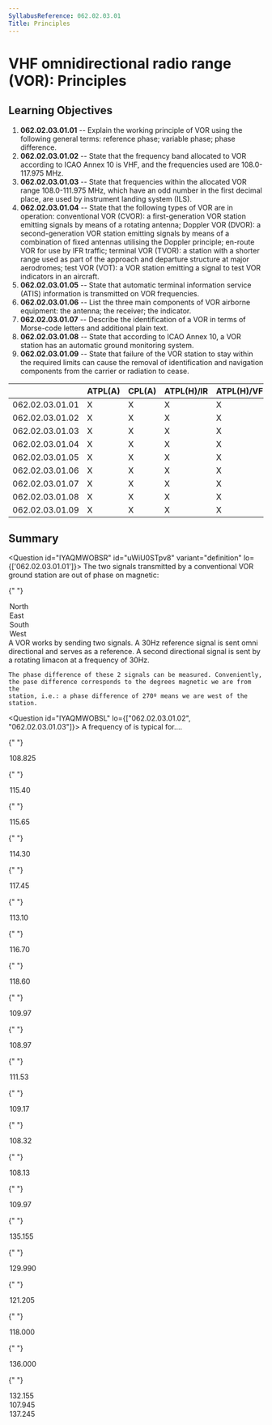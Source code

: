 ```yaml
---
SyllabusReference: 062.02.03.01
Title: Principles
---
```


# VHF omnidirectional radio range (VOR): Principles

## Learning Objectives

1.  **062.02.03.01.01** -- Explain the working principle of VOR using the
    following general terms: reference phase; variable phase; phase difference.
2.  **062.02.03.01.02** -- State that the frequency band allocated to VOR
    according to ICAO Annex 10 is VHF, and the frequencies used are 108.0-117.975
    MHz.
3.  **062.02.03.01.03** -- State that frequencies within the allocated VOR range
    108.0-111.975 MHz, which have an odd number in the first decimal place, are
    used by instrument landing system (ILS).
4.  **062.02.03.01.04** -- State that the following types of VOR are in
    operation: conventional VOR (CVOR): a first-generation VOR station emitting
    signals by means of a rotating antenna; Doppler VOR (DVOR): a
    second-generation VOR station emitting signals by means of a combination of
    fixed antennas utilising the Doppler principle; en-route VOR for use by IFR
    traffic; terminal VOR (TVOR): a station with a shorter range used as part of
    the approach and departure structure at major aerodromes; test VOR (VOT): a
    VOR station emitting a signal to test VOR indicators in an aircraft.
5.  **062.02.03.01.05** -- State that automatic terminal information service
    (ATIS) information is transmitted on VOR frequencies.
6.  **062.02.03.01.06** -- List the three main components of VOR airborne
    equipment: the antenna; the receiver; the indicator.
7.  **062.02.03.01.07** -- Describe the identification of a VOR in terms of
    Morse-code letters and additional plain text.
8.  **062.02.03.01.08** -- State that according to ICAO Annex 10, a VOR station
    has an automatic ground monitoring system.
9.  **062.02.03.01.09** -- State that failure of the VOR station to stay within
    the required limits can cause the removal of identification and navigation
    components from the carrier or radiation to cease.

|                 | ATPL(A) | CPL(A) | ATPL(H)/IR | ATPL(H)/VFR | CPL(H) | IR  | CBIR(A) |
| --------------- | ------- | ------ | ---------- | ----------- | ------ | --- | ------- |
| 062.02.03.01.01 | X       | X      | X          | X           | X      | X   |         |
| 062.02.03.01.02 | X       | X      | X          | X           | X      | X   | X       |
| 062.02.03.01.03 | X       | X      | X          | X           | X      | X   | X       |
| 062.02.03.01.04 | X       | X      | X          | X           | X      | X   | X       |
| 062.02.03.01.05 | X       | X      | X          | X           | X      | X   | X       |
| 062.02.03.01.06 | X       | X      | X          | X           | X      | X   | X       |
| 062.02.03.01.07 | X       | X      | X          | X           | X      | X   | X       |
| 062.02.03.01.08 | X       | X      | X          | X           | X      | X   |         |
| 062.02.03.01.09 | X       | X      | X          | X           | X      | X   | X       |

## Summary

<Question id="IYAQMWOBSR" id="uWiU0STpv8" variant="definition" lo={['062.02.03.01.01']}>
  <Text variant="oneCorrect">
    The two signals transmitted by a conventional VOR ground station
    are <Subject /> out of phase on magnetic:
  </Text>

{" "}

<Option id="uWiU0STpv8-1" subject={[["0º'"]]} why="true for 0º.">
  North
</Option>
<Option id="uWiU0STpv8-2" subject={[["90º'"]]} why="true for 90º.">
  East
</Option>
<Option id="uWiU0STpv8-3" subject={[["180º'"]]} why="true for 180º.">
  South
</Option>
<Option id="uWiU0STpv8-4" subject={[["270º'"]]} why="true for 270º.">
  West
</Option>

  <Explanation>
    A VOR works by sending two signals. A 30Hz reference signal is sent
    omni directional and serves as a reference. A second directional signal
    is sent by a rotating limacon at a frequency of 30Hz.

    The phase difference of these 2 signals can be measured. Conveniently,
    the pase difference corresponds to the degrees magnetic we are from the
    station, i.e.: a phase difference of 270º means we are west of the station.

  </Explanation>
</Question>

<Question id="IYAQMWOBSL" lo={["062.02.03.01.02", "062.02.03.01.03"]}>
  <Text variant="oneCorrect">
    A frequency of <Subject /> is typical for....
  </Text>

{" "}

<Option
  subject={[["En-route VOR"]]}
  why="Between 108.0-117.975, and not between 108.0-111.975 with an odd number in the first decimal digit"
>
  108.825
</Option>

{" "}

<Option
  subject={[["En-route VOR"]]}
  why="Between 108.0-117.975, and not between 108.0-111.975 with an odd number in the first decimal digit"
>
  115.40
</Option>

{" "}

<Option
  subject={[["En-route VOR"]]}
  why="Between 108.0-117.975, and not between 108.0-111.975 with an odd number in the first decimal digit"
>
  115.65
</Option>

{" "}

<Option
  subject={[["En-route VOR"]]}
  why="Between 108.0-117.975, and not between 108.0-111.975 with an odd number in the first decimal digit"
>
  114.30
</Option>

{" "}

<Option
  subject={[["En-route VOR"]]}
  why="Between 108.0-117.975, and not between 108.0-111.975 with an odd number in the first decimal digit"
>
  117.45
</Option>

{" "}

<Option
  subject={[["En-route VOR"]]}
  why="Between 108.0-117.975, and not between 108.0-111.975 with an odd number in the first decimal digit"
>
  113.10
</Option>

{" "}

<Option
  subject={[["En-route VOR"]]}
  why="Between 108.0-117.975, and not between 108.0-111.975 with an odd number in the first decimal digit"
>
  116.70
</Option>

{" "}

<Option
  subject={[["En-route VOR"]]}
  why="Between 108.0-117.975, and not between 108.0-111.975 with an odd number in the first decimal digit"
>
  118.60
</Option>

{" "}

<Option
  subject={[["Approach Control"]]}
  why=" Between 108.0-111.975 with an odd number in the first decimal digit"
>
  109.97
</Option>

{" "}

<Option
  subject={[["Approach Control"]]}
  why=" Between 108.0-111.975 with an odd number in the first decimal digit"
>
  108.97
</Option>

{" "}

<Option
  subject={[["Approach Control"]]}
  why=" Between 108.0-111.975 with an odd number in the first decimal digit"
>
  111.53
</Option>

{" "}

<Option
  subject={[["Approach Control"]]}
  why=" Between 108.0-111.975 with an odd number in the first decimal digit"
>
  109.17
</Option>

{" "}

<Option
  subject={[["Approach Control"]]}
  why=" Between 108.0-111.975 with an odd number in the first decimal digit"
>
  108.32
</Option>

{" "}

<Option
  subject={[["Approach Control"]]}
  why=" Between 108.0-111.975 with an odd number in the first decimal digit"
>
  108.13
</Option>

{" "}

<Option
  subject={[["Approach Control"]]}
  why=" Between 108.0-111.975 with an odd number in the first decimal digit"
>
  109.97
</Option>

{" "}

<Option subject={[["VHF communications"]]} why="Between 118-136">
  135.155
</Option>

{" "}

<Option subject={[["VHF communications"]]} why="Between 118-136">
  129.990
</Option>

{" "}

<Option subject={[["VHF communications"]]} why="Between 118-136">
  121.205
</Option>

{" "}

<Option subject={[["VHF communications"]]} why="Between 118-136">
  118.000
</Option>

{" "}

<Option subject={[["VHF communications"]]} why="Between 118-136">
  136.000
</Option>

{" "}

<Option subject={[["VHF communications"]]} why="Between 118-136">
  132.155
</Option>

  <Option why="Out the VHF or VOR range">107.945</Option>
  <Option why="Out the VHF or VOR range">137.245</Option>
</Question>

